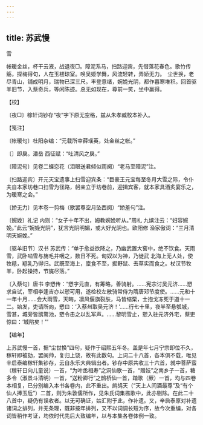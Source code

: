 ```yaml
---
---
---
```

title: 苏武慢
---



雪





帐暖金丝，杯干云液，战退夜□。障泥系马，扫路迎宾，先借落花春色。歌竹传觞，探梅得句，人在玉楼琼室。唤吴姬学舞，风流轻转，弄娇无力。　尘世换，老尽青山，铺成明月，瑞物已深三尺。丰登意绪，婉娩光阴，都作暮寒堆积。回首驱羊旧节，入蔡奇兵，等闲陈迹。总无如现在，尊前一笑，坐中赢得。





【校】


〔夜□〕稼轩词钞存“夜”字下原无空格，兹从朱孝臧校本补入。





【笺注】


〔帐暖句〕杜阳杂编：“元载所幸薛瑶英，处金丝之帐。”

〔〕即戾。潘岳 西征赋：“吐清风之戾。”

〔障泥句〕见卷二蝶恋花（泪眼送君倾似雨阕）“老马至障泥”注。

〔扫路迎宾〕开元天宝遗事上扫雪迎宾条：“巨豪王元宝每至冬月大雪之际，令仆夫自本家坊巷口扫雪为径路，躬亲立于坊巷前，迎揖宾客，就本家具酒炙宴乐之，为暖寒之会。”

〔娇无力〕见本卷一剪梅（歌罢尊空月坠西阕）“娇羞句”注。

〔婉娩〕礼记 内则：“女子十年不出，姆教婉娩听从。”周礼 九嫔注云：“妇容婉娩。”此云“婉娩光阴”，犹言光阴明媚，或大好光阴也。欧阳修 渔家傲词：“三月清明天婉娩。”

〔驱羊旧节〕汉书 苏武传：“单于愈益欲降之，乃幽武置大窖中，绝不饮食。天雨雪，武卧啮雪与旃毛并咽之，数日不死。匈奴以为神，乃徙武 北海上无人处，使牧羝，羝乳乃得归。武既至海上，廩食不至，掘野鼠、去草实而食之。杖汉节牧羊，卧起操持，节旄尽落。”

〔入蔡句〕唐书 李愬传：“愬字元直，有筹略，善骑射。……宪宗讨吴元济……愬求自试，宰相李逢吉亦以愬可用，遂检校左散骑常侍为隋唐邓节度使。……元和十一年十月……会大雨雪，天晦，凛风偃旗裂肤，马皆缩栗，士抱戈冻死于道十一二。始发，吏请所向，愬曰：‘入蔡州取吴元济！’……行七十里，夜半至悬瓠城，雪甚，城旁皆鹅鹜池，愬令击之以乱军声。……黎明雪止，愬入驻元济外宅，蔡吏惊曰：‘城陷矣！’”





【编年】


上苏武慢一首，据“尘世换”四句，疑作于绍熙五年冬。盖是年七月宁宗即位不久，稼轩即被劾，罢闽帅，复归上饶，故有此数句。上词二十八首，各本俱不载，唯见辛启泰编稼轩集钞存，云自永乐大典辑出者。钞存中原共收三十六首，就中菩萨蛮（稼轩日向儿童说）一首，“为叶丞相寿”之洞仙歌一首，“赠妓”之南乡子一首，糖多令（淑景斗清明）一首，“送粉卿行”之鹊桥仙一首，踏歌（厥）一首，均与四卷本相复，已分别编入本书各卷内，此不重出。鹧鸪天（“天上人间酒最尊”及“有个仙人捧玉卮”）二首，则为朱敦儒所作，见朱氏词集樵歌中，此亦剔除。在此二十八首中，疑仍有误收者。以无可确证，姑汇附于此，作补遗。又，辛启泰原对补遗诸词之排列，并无条理，既非按年排列，又不以词调长短为序，故今次重编，对各词皆稍作考证，均依时代先后大致编年，以与本集各卷体例一致。